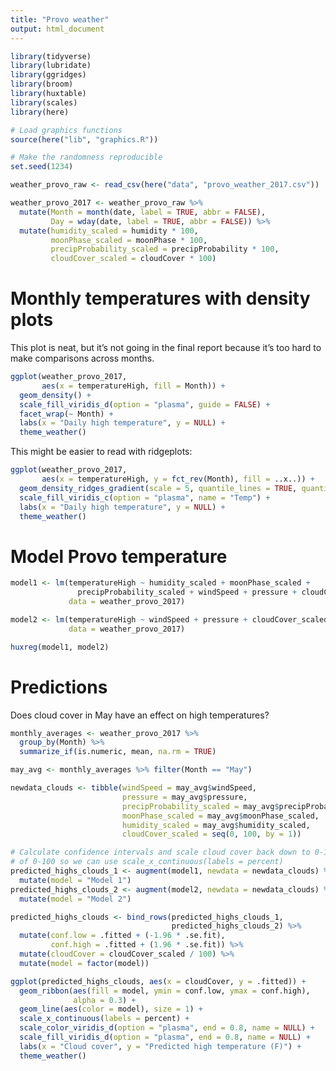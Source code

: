 ```yaml
---
title: "Provo weather"
output: html_document
---
```


```r
library(tidyverse)
library(lubridate)
library(ggridges)
library(broom)
library(huxtable)
library(scales)
library(here)

# Load graphics functions
source(here("lib", "graphics.R"))

# Make the randomness reproducible
set.seed(1234)
```


```r
weather_provo_raw <- read_csv(here("data", "provo_weather_2017.csv"))

weather_provo_2017 <- weather_provo_raw %>% 
  mutate(Month = month(date, label = TRUE, abbr = FALSE),
         Day = wday(date, label = TRUE, abbr = FALSE)) %>% 
  mutate(humidity_scaled = humidity * 100,
         moonPhase_scaled = moonPhase * 100,
         precipProbability_scaled = precipProbability * 100,
         cloudCover_scaled = cloudCover * 100)
```

# Monthly temperatures with density plots

This plot is neat, but it's not going in the final report because it's too hard to make comparisons across months.

```r
ggplot(weather_provo_2017, 
       aes(x = temperatureHigh, fill = Month)) +
  geom_density() +
  scale_fill_viridis_d(option = "plasma", guide = FALSE) +
  facet_wrap(~ Month) +
  labs(x = "Daily high temperature", y = NULL) +
  theme_weather()
```

This might be easier to read with ridgeplots:

```r
ggplot(weather_provo_2017, 
       aes(x = temperatureHigh, y = fct_rev(Month), fill = ..x..)) +
  geom_density_ridges_gradient(scale = 5, quantile_lines = TRUE, quantiles = 2) + 
  scale_fill_viridis_c(option = "plasma", name = "Temp") +
  labs(x = "Daily high temperature", y = NULL) +
  theme_weather()
```


# Model Provo temperature

```r
model1 <- lm(temperatureHigh ~ humidity_scaled + moonPhase_scaled + 
               precipProbability_scaled + windSpeed + pressure + cloudCover_scaled,
             data = weather_provo_2017)

model2 <- lm(temperatureHigh ~ windSpeed + pressure + cloudCover_scaled,
             data = weather_provo_2017)
```


```r
huxreg(model1, model2)
```

# Predictions

Does cloud cover in May have an effect on high temperatures?

```r
monthly_averages <- weather_provo_2017 %>% 
  group_by(Month) %>% 
  summarize_if(is.numeric, mean, na.rm = TRUE)

may_avg <- monthly_averages %>% filter(Month == "May")

newdata_clouds <- tibble(windSpeed = may_avg$windSpeed,
                         pressure = may_avg$pressure,
                         precipProbability_scaled = may_avg$precipProbability_scaled,
                         moonPhase_scaled = may_avg$moonPhase_scaled,
                         humidity_scaled = may_avg$humidity_scaled,
                         cloudCover_scaled = seq(0, 100, by = 1))

# Calculate confidence intervals and scale cloud cover back down to 0-1 instead
# of 0-100 so we can use scale_x_continuous(labels = percent)
predicted_highs_clouds_1 <- augment(model1, newdata = newdata_clouds) %>% 
  mutate(model = "Model 1")
predicted_highs_clouds_2 <- augment(model2, newdata = newdata_clouds) %>% 
  mutate(model = "Model 2")

predicted_highs_clouds <- bind_rows(predicted_highs_clouds_1, 
                                    predicted_highs_clouds_2) %>% 
  mutate(conf.low = .fitted + (-1.96 * .se.fit),
         conf.high = .fitted + (1.96 * .se.fit)) %>% 
  mutate(cloudCover = cloudCover_scaled / 100) %>% 
  mutate(model = factor(model))

ggplot(predicted_highs_clouds, aes(x = cloudCover, y = .fitted)) +
  geom_ribbon(aes(fill = model, ymin = conf.low, ymax = conf.high),
              alpha = 0.3) + 
  geom_line(aes(color = model), size = 1) +
  scale_x_continuous(labels = percent) +
  scale_color_viridis_d(option = "plasma", end = 0.8, name = NULL) +
  scale_fill_viridis_d(option = "plasma", end = 0.8, name = NULL) +
  labs(x = "Cloud cover", y = "Predicted high temperature (F)") +
  theme_weather()
```
